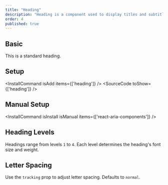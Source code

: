 ```yaml
---
title: "Heading"
description: "Heading is a component used to display titles and subtitles, providing a clear structure and emphasis for organizing and presenting content."
order: 4
published: true
---
```


## Basic
This is a standard heading.
<How toUse="surfaces/heading-demo" />

## Setup
<InstallCommand isAdd items={['heading']} />
<SourceCode toShow={['heading']} />

## Manual Setup
<InstallCommand isInstall isManual items={['react-aria-components']} />

## Heading Levels
Headings range from levels `1` to `4`. Each level determines the heading's font size and weight.
<How toUse="surfaces/heading-level-demo" />

## Letter Spacing
Use the `tracking` prop to adjust letter spacing. Defaults to `normal`.
<How toUse="surfaces/heading-tracking-demo" />
